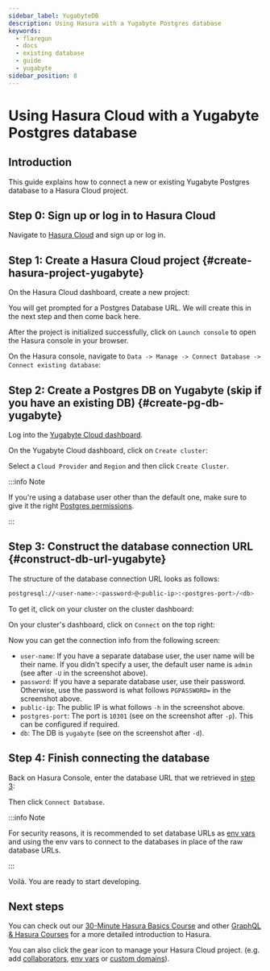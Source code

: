```yaml
---
sidebar_label: YugabyteDB
description: Using Hasura with a Yugabyte Postgres database
keywords:
  - flaregun
  - docs
  - existing database
  - guide
  - yugabyte
sidebar_position: 8
---
```



# Using Hasura Cloud with a Yugabyte Postgres database

## Introduction

This guide explains how to connect a new or existing Yugabyte Postgres database to a Hasura Cloud project.

## Step 0: Sign up or log in to Hasura Cloud

Navigate to [Hasura Cloud](https://cloud.hasura.io/signup/?pg=docs&plcmt=body&cta=navigate-to-hasura-cloud&tech=default) and sign up or log in.

## Step 1: Create a Hasura Cloud project {#create-hasura-project-yugabyte}

On the Hasura Cloud dashboard, create a new project:

<Thumbnail
  src="/img/graphql/cloud/cloud-dbs/create-hasura-cloud-project.png"
  alt="Create Hasura Cloud project"
  width="1000px"
/>

You will get prompted for a Postgres Database URL. We will create this in the next step and then come back here.

After the project is initialized successfully, click on `Launch console` to open the Hasura console in your browser.

On the Hasura console, navigate to `Data -> Manage -> Connect Database -> Connect existing database`:

<Thumbnail
  src="/img/graphql/cloud/cloud-dbs/existing-db-setup.png"
  alt="Hasura Cloud database setup"
  width="700px"
/>

## Step 2: Create a Postgres DB on Yugabyte (skip if you have an existing DB) {#create-pg-db-yugabyte}

Log into the [Yugabyte Cloud dashboard](https://cloud.yugabyte.com/login).

On the Yugabyte Cloud dashboard, click on `Create cluster`:

<Thumbnail
  src="/img/graphql/cloud/cloud-dbs/yugabyte/create-cluster.png"
  alt="Create cluster on Yugabyte"
  width="1000px"
/>

Select a `Cloud Provider` and `Region` and then click `Create Cluster`.

:::info Note

If you're using a database user other than the default one, make sure to give it the right [Postgres permissions](/graphql/cloud/getting-started/postgres-permissions.mdx).

:::

## Step 3: Construct the database connection URL {#construct-db-url-yugabyte}

The structure of the database connection URL looks as follows:

```bash
postgresql://<user-name>:<password>@<public-ip>:<postgres-port>/<db>
```

To get it, click on your cluster on the cluster dashboard:

<Thumbnail
  src="/img/graphql/cloud/cloud-dbs/yugabyte/go-to-cluster.png"
  alt="Go to cluster on Yugabyte"
  width="700px"
/>

On your cluster's dashboard, click on `Connect` on the top right:

<Thumbnail
  src="/img/graphql/cloud/cloud-dbs/yugabyte/connect.png"
  alt="Connect to cluster on Yugabyte"
  width="1000px"
/>

Now you can get the connection info from the following screen:

<Thumbnail
  src="/img/graphql/cloud/cloud-dbs/yugabyte/connection-info.png"
  alt="Connection info for Yugabyte"
  width="600px"
/>

- `user-name`: If you have a separate database user, the user name will be their name. If you didn't specify a user, the default user name is `admin` (see after `-U` in the screenshot above).
- `password`: If you have a separate database user, use their password. Otherwise, use the password is what follows `PGPASSWORD=` in the screenshot above.
- `public-ip`: The public IP is what follows `-h` in the screenshot above.
- `postgres-port`: The port is `10301` (see on the screenshot after `-p`). This can be configured if required.
- `db`: The DB is `yugabyte` (see on the screenshot after `-d`).

## Step 4: Finish connecting the database

Back on Hasura Console, enter the database URL that we retrieved in [step 3](#construct-db-url-yugabyte):

<Thumbnail
  src="/img/graphql/cloud/getting-started/connect-db.png"
  alt="Database setup"
  width="600px"
/>

Then click `Connect Database`.

:::info Note

For security reasons, it is recommended to set database URLs as [env vars](/graphql/cloud/projects/env-vars.mdx) and using the env vars to connect to the databases in place of the raw database URLs.

:::

Voilà. You are ready to start developing.

<Thumbnail
  src="/img/graphql/cloud/cloud-dbs/hasura-console.png"
  alt="Hasura console"
  width="1100px"
/>

## Next steps

You can check out our [30-Minute Hasura Basics Course](https://hasura.io/learn/graphql/hasura/introduction/) and other [GraphQL & Hasura Courses](https://hasura.io/learn/) for a more detailed introduction to Hasura.

You can also click the gear icon to manage your Hasura Cloud project. (e.g. add [collaborators](/graphql/cloud/projects/collaborators.mdx),
[env vars](/graphql/cloud/projects/env-vars.mdx) or [custom domains](/graphql/cloud/projects/domains.mdx)).

<Thumbnail
  src="/img/graphql/cloud/getting-started/project-manage.png"
  alt="Project actions"
  width="860px"
/>
